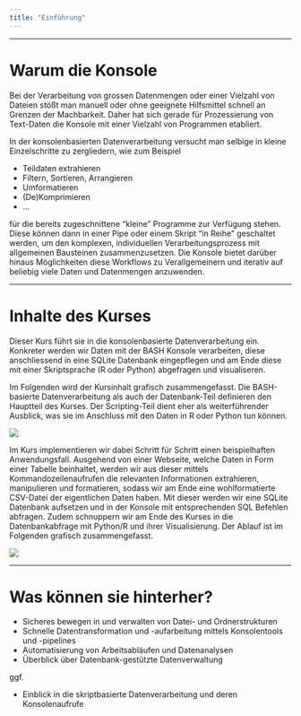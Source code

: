 ```yaml
---
title: "Einführung"
---
```


---------------------------------

# Warum die Konsole

Bei der Verarbeitung von grossen Datenmengen oder einer Vielzahl von Dateien stößt man manuell oder ohne geeignete Hilfsmittel schnell an Grenzen der Machbarkeit. Daher hat sich gerade für Prozessierung von Text-Daten die Konsole mit einer Vielzahl von Programmen etabliert.

In der konsolenbasierten Datenverarbeitung versucht man selbige in kleine Einzelschritte zu zergliedern, wie zum Beispiel

-    Teildaten extrahieren
-   Filtern, Sortieren, Arrangieren
-    Umformatieren
-    (De)Komprimieren
-    ...

für die bereits zugeschnittene "kleine" Programme zur Verfügung stehen. Diese können dann in einer Pipe oder einem Skript "in Reihe" geschaltet werden, um den komplexen, individuellen Verarbeitungsprozess mit allgemeinen Bausteinen zusammenzusetzen. Die Konsole bietet darüber hinaus Möglichkeiten diese Workflows zu Verallgemeinern und iterativ auf beliebig viele Daten und Datenmengen anzuwenden.

----------------------------------

# Inhalte des Kurses

Dieser Kurs führt sie in die konsolenbasierte Datenverarbeitung ein. Konkreter werden wir Daten mit der BASH Konsole verarbeiten, diese anschliessend in eine SQLite Datenbank eingepflegen und am Ende diese mit einer Skriptsprache (R oder Python) abgefragen und visualiseren.

Im Folgenden wird der Kursinhalt grafisch zusammengefasst.
Die BASH-basierte Datenverarbeitung als auch der Datenbank-Teil definieren den Hauptteil des Kurses. Der Scripting-Teil dient eher als weiterführender Ausblick, was sie im Anschluss mit den Daten in R oder Python tun können.

![](index/BASH-Fahrplan_800_290.png)

Im Kurs implementieren wir dabei Schritt für Schritt einen beispielhaften Anwendungsfall. Ausgehend von einer Webseite, welche Daten in Form einer Tabelle beinhaltet, werden wir aus dieser mittels Kommandozeilenaufrufen die relevanten Informationen extrahieren, manipulieren und formatieren, sodass wir am Ende eine wohlformatierte CSV-Datei der eigentlichen Daten haben. Mit dieser werden wir eine SQLite Datenbank aufsetzen und in der Konsole mit entsprechenden SQL Befehlen abfragen. Zudem schnuppern wir am Ende des Kurses in die Datenbankabfrage mit Python/R und ihrer Visualisierung. Der Ablauf ist im Folgenden grafisch zusammengefasst.

![](index/BASH-Fahrplan.Bsp_800_0.png)


----------------------------------

# Was können sie hinterher?

-    Sicheres bewegen in und verwalten von Datei- und Ordnerstrukturen
-    Schnelle Datentransformation und -aufarbeitung mittels Konsolentools und -pipelines
-    Automatisierung von Arbeitsabläufen und Datenanalysen
-    Überblick über Datenbank-gestützte Datenverwaltung

ggf.

-    Einblick in die skriptbasierte Datenverarbeitung und deren Konsolenaufrufe
    
